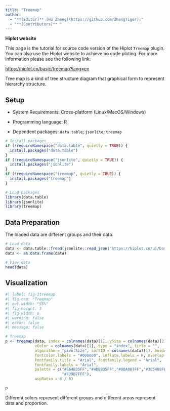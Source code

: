 ```yaml
---
title: "Treemap"
author:
  - "**[Editor]** [Hu Zheng](https://github.com/ZhengTiger);"
  - "**[Contributors]** "
---
```


::: callout-note
**Hiplot website**

This page is the tutorial for source code version of the Hiplot `Treemap` plugin. You can also use the Hiplot website to achieve no code ploting. For more information please see the following link:

<https://hiplot.cn/basic/treemap?lang=en>
:::

Tree map is a kind of tree structure diagram that graphical form to represent hierarchy structure.

## Setup

-   System Requirements: Cross-platform (Linux/MacOS/Windows)

-   Programming language: R

-   Dependent packages: `data.table`; `jsonlite`; `treemap`

```r
# Install packages
if (!requireNamespace("data.table", quietly = TRUE)) {
  install.packages("data.table")
}
if (!requireNamespace("jsonlite", quietly = TRUE)) {
  install.packages("jsonlite")
}
if (!requireNamespace("treemap", quietly = TRUE)) {
  install.packages("treemap")
}

# Load packages
library(data.table)
library(jsonlite)
library(treemap)
```

## Data Preparation

The loaded data are different groups and their data.

```r
# Load data
data <- data.table::fread(jsonlite::read_json("https://hiplot.cn/ui/basic/treemap/data.json")$exampleData$textarea[[1]])
data <- as.data.frame(data)

# View data
head(data)
```

## Visualization

```r
#| label: fig-1treemap
#| fig-cap: "Treemap"
#| out.width: "95%"
#| fig-height: 3
#| fig-width: 6
#| warning: false
#| error: false
#| message: false

# Treemap
p <- treemap(data, index = colnames(data)[1], vSize = colnames(data)[2],
             vColor = colnames(data)[1], type = "index", title = "", 
             algorithm = "pivotSize", sortID = colnames(data)[1], border.lwds = 1,
             fontcolor.labels = "#000000", inflate.labels = F, overlap.labels = 0.5,
             fontfamily.title = "Arial", fontfamily.legend = "Arial",
             fontfamily.labels = "Arial", 
             palette = c("#E64B35FF","#4DBBD5FF","#00A087FF","#3C5488FF",
                         "#F39B7FFF"), 
             aspRatio = 6 / 6)

p
```

Different colors represent different groups and different areas represent data and proportion.



